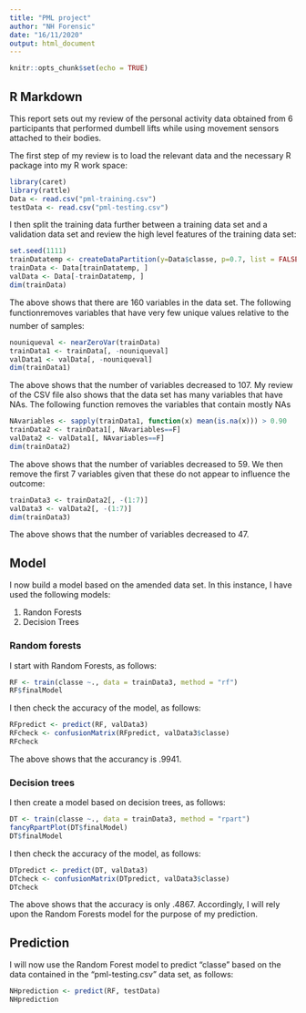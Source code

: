 ---
title: "PML project"
author: "NH Forensic"
date: "16/11/2020"
output: html_document
---

```{r setup, include=FALSE}
knitr::opts_chunk$set(echo = TRUE)
```

## R Markdown

This report sets out my review of the personal activity data obtained from 6 participants that performed dumbell lifts while using movement sensors attached to their bodies. 

The first step of my review is to load the relevant data and the necessary R package into my R work space:


```{r r package and data}
library(caret)
library(rattle)
Data <- read.csv("pml-training.csv")
testData <- read.csv("pml-testing.csv")
```

I then split the training data further between a training data set and a validation data set and review the high level features of the training data set:

```{r data split}
set.seed(1111)
trainDatatemp <- createDataPartition(y=Data$classe, p=0.7, list = FALSE)
trainData <- Data[trainDatatemp, ]
valData <- Data[-trainDatatemp, ]
dim(trainData)
```

The above shows that there are 160 variables in the data set. The following functionremoves variables that have very few unique values relative to the number of samples:

```{r nearZeroVar}
nouniqueval <- nearZeroVar(trainData)
trainData1 <- trainData[, -nouniqueval]
valData1 <- valData[, -nouniqueval]
dim(trainData1)
```

The above shows that the number of variables decreased to 107. My review of the CSV file also shows that the data set has many variables that have NAs. The following function removes the variables that contain mostly NAs  

```{r remove NAs}
NAvariables <- sapply(trainData1, function(x) mean(is.na(x))) > 0.90
trainData2 <- trainData1[, NAvariables==F]
valData2 <- valData1[, NAvariables==F]
dim(trainData2)
```

The above shows that the number of variables decreased to 59. We then remove the first 7 variables given that these do not appear to influence the outcome:

```{r remove first 7 variables}
trainData3 <- trainData2[, -(1:7)]
valData3 <- valData2[, -(1:7)]
dim(trainData3)
```

The above shows that the number of variables decreased to 47. 

## Model

I  now build a model based on the amended data set. In this instance, I have used the following models:

1) Randon Forests
2) Decision Trees

### Random forests

I start with Random Forests, as follows:

```{r random forest model}
RF <- train(classe ~., data = trainData3, method = "rf")
RF$finalModel
```

I then check the accuracy of the model, as follows:

```{r random forest validation}
RFpredict <- predict(RF, valData3)
RFcheck <- confusionMatrix(RFpredict, valData3$classe)
RFcheck
```

The above shows that the accurancy is .9941.

### Decision trees

I then create a model based on decision trees, as follows:

```{r decision trees model}
DT <- train(classe ~., data = trainData3, method = "rpart")
fancyRpartPlot(DT$finalModel)
DT$finalModel
```

I then check the accuracy of the model, as follows:

```{r decision trees validation}
DTpredict <- predict(DT, valData3)
DTcheck <- confusionMatrix(DTpredict, valData3$classe)
DTcheck
```

The above shows that the accuracy is only .4867. Accordingly, I will rely upon the Random Forests model for the purpose of my prediction.

## Prediction

I will now use the Random Forest model to predict "classe" based on the data contained in the "pml-testing.csv" data set, as follows:

```{r prediction}
NHprediction <- predict(RF, testData)
NHprediction
```

